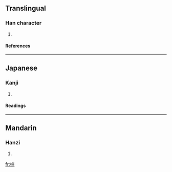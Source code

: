==Translingual==

===Han character===
{{Han char|rn=75|rad=木|as=12|sn=16|four=|canj=木人廿火 (DOTF)}}

# {{defn|Han}}

====References====
{{Han ref|kx=0552.170|dkj=15513|dj=0941.060|hdz=21292.040|uh=6A45|ud=27205}}

----
==Japanese==
===Kanji===
{{ja-kanji|grade=}}
# {{defn|Japanese}} 
====Readings====
{{ja-readings|on=[[ぼ]] (bo), [[も]] (mo)|kun=[[かた]] (kata)}}

----
==Mandarin==
===Hanzi===
{{cmn-hanzi|pin=[[mó]] ([[mo2]])|wg=mo<sup>2</sup>}}
# {{defn|Mandarin}}

[[fr:橅]]